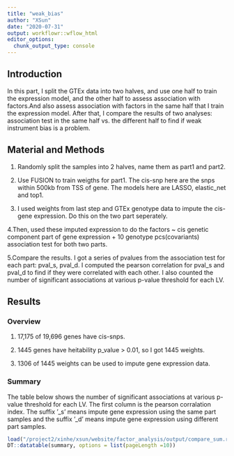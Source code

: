 ```yaml
---
title: "weak_bias"
author: "XSun"
date: "2020-07-31"
output: workflowr::wflow_html
editor_options:
  chunk_output_type: console
---
```


## Introduction

In this part, I split the GTEx data into two halves, and use one half to train the expression model, and the other half to assess association with factors.And also assess association with factors in the same half that I train the expression model. After that, I compare the results of two analyses: association test in the same half vs. the different half to find if weak instrument bias is a problem.


## Material and Methods

1. Randomly split the samples into 2 halves, name them as part1 and part2.

2. Use FUSION to train weigths for part1. The cis-snp here are the snps within 500kb from TSS of gene. The models here are LASSO, elastic_net and top1.

3. I used weights from last step and GTEx genotype data to impute the cis-gene expression. Do this on the two part seperately. 

4.Then, used these imputed expression to do the factors ~ cis genetic component part of gene expression + 10 genotype pcs(covariants) association test for both two parts.

5.Compare the results. I got a series of pvalues from the association test for each part: pval_s, pval_d. I computed the pearson correlation for pval_s and pval_d to find if they were correlated with each other. I also counted the number of significant associations at various p-value threshold for each LV.


## Results

### Overview

1. 17,175 of 19,696 genes have cis-snps.

2. 1445 genes have heitability p_value > 0.01, so I got 1445 weights.

3. 1306 of 1445 weights can be used to impute gene expression data.

### Summary 

The table below shows the number of significant associations at various p-value threshold for each LV. The first column is the pearson corralation index. The suffix '_s' means impute gene expression using the same part samples and the suffix '_d' means impute gene expression using different part samples.

```r
load("/project2/xinhe/xsun/website/factor_analysis/output/compare_sum.rdata")
DT::datatable(summary, options = list(pageLength =10))
```